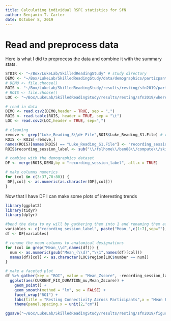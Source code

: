 ```yaml
---
title: Calculating individual RSFC statistics for SfN
author: Benjamin T. Carter
date: October 8, 2019
---
```



# Read and preprocess data

Here is what I did to preprocess the data and combine it with the summary stats.

```r
STDIR <- "~/Box/LukeLab/SkilledReadingStudy" # study directory
DEMO <- "~/Box/LukeLab/SkilledReadingStudy/data/demographics/particpantDemographicsWithETStats.csv" # dataframe produced during the summary statistics analysis
# DEMO <- file.choose()
ROIS <- "~/Box/LukeLab/SkilledReadingStudy/results/resting/sfn2019/part_cluster_stats.txt" # the output of the 3dROIstats script
# ROIS <- file.choose()
LOC <- "~/Box/LukeLab/SkilledReadingStudy/results/resting/sfn2019/whereAmI.txt"

# read in data
DEMO <- read.csv2(DEMO,header = TRUE, sep = ",")
ROIS <- read.table(ROIS, header = TRUE, sep = "\t")
LOC <- read.csv2(LOC,header = TRUE, sep=",")

# cleaning
remove <- grep("Luke_Reading_S\\d+ File",ROIS$Luke_Reading_S1.File) # remove extra header rows
ROIS <- ROIS[-remove,]
names(ROIS)[names(ROIS) == "Luke_Reading_S1.File"] <- "recording_session_label" # rename it something intuitive
ROIS$recording_session_label <- sub("\\/fslhome\\/ben88\\/compute\\/skilledReadingStudy\\/resting\\/(Luke_Reading_S\\d+)\\/Luke_Reading_S\\d+\\.results\\/Luke_Reading_S\\d+_ZMap\\+tlrc\\[0\\]","\\1",ROIS$recording_session_label) # edit participant variable

# combine with the demographics dataset
DF <- merge(ROIS,DEMO,by = "recording_session_label", all.x = TRUE)

# make columns numerics
for (col in c(3:37,70:80)) {
 DF[,col] <- as.numeric(as.character(DF[,col]))
}
```

Now that I have DF I can make some plots of interesting trends

```r
library(ggplot2)
library(tidyr)
library(dplyr)

#bend the data to my will by gathering them into 1 and renaming them after anatomical names rather than arbitrary numbers
variables <- c("recording_session_label", paste("Mean_",c(1:7),sep=""),"CURRENT_FIX_DURATION_mu","totalFixations")
df <- DF[variables]

# rename the mean columns to anatomical designations
for (col in grep("Mean_\\d",names(df))) {
  num <- as.numeric(gsub("Mean_(\\d)","\\1",names(df)[col]))
  names(df)[col] <- as.character(LOC$region[LOC$number == num])
}

# make a faceted plot
df %>% gather(key = "ROI", value = "Mean_Zscore", -recording_session_label,-CURRENT_FIX_DURATION_mu,-totalFixations) %>%
  ggplot(aes(CURRENT_FIX_DURATION_mu,Mean_Zscore)) +
    geom_point() +
    geom_smooth(method = "lm", se = FALSE) +
    facet_wrap("ROI") +
    labs(title = "Resting Connectivity Across Participants",x = "Mean Fixation Duration in milliseconds", y = "Mean Z-score") +
    theme(panel.spacing.x = unit(2,"cm"))

ggsave("~/Box/LukeLab/SkilledReadingStudy/results/resting/sfn2019/figures/fixationTrends.png", dpi = 600)
```